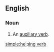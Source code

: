 ==English==

===Noun===
{{en-noun|sg=[[helping]] [[verb]]}}

# {{linguistics}} An [[auxiliary verb]].

[[simple:helping verb]]